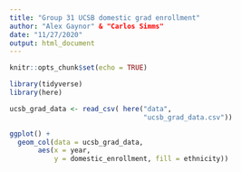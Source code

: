 ```yaml
---
title: "Group 31 UCSB domestic grad enrollment"
author: "Alex Gaynor" & "Carlos Simms"
date: "11/27/2020"
output: html_document
---
```


```r
knitr::opts_chunk$set(echo = TRUE)

library(tidyverse)
library(here)
```


```r
ucsb_grad_data <- read_csv( here("data", 
                                 "ucsb_grad_data.csv"))
```

```r
ggplot() + 
  geom_col(data = ucsb_grad_data, 
       aes(x = year, 
           y = domestic_enrollment, fill = ethnicity))
```





















